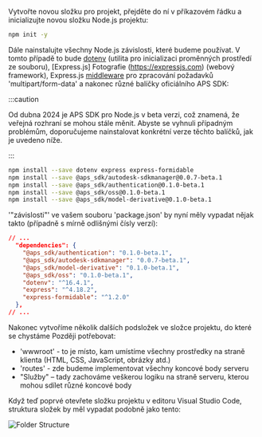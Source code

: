 Vytvořte novou složku pro projekt, přejděte do ní v příkazovém řádku a inicializujte novou složku
Node.js projektu:

```bash
npm init -y
```

Dále nainstalujte všechny Node.js závislosti, které budeme používat. V tomto případě to bude
[dotenv](https://www.npmjs.com/package/dotenv) (utilita pro inicializaci proměnných prostředí ze souboru),
[Express.js] Fotografie (https://expressjs.com) (webový framework), Express.js [middleware](https://expressjs.com/en/guide/using-middleware.html)
pro zpracování požadavků 'multipart/form-data' a nakonec různé balíčky oficiálního APS SDK:



:::caution

Od dubna 2024 je APS SDK pro Node.js v beta verzi, což znamená, že veřejná rozhraní se mohou stále měnit.
Abyste se vyhnuli případným problémům, doporučujeme nainstalovat konkrétní verze těchto balíčků, jak je uvedeno níže.


:::



```bash
npm install --save dotenv express express-formidable
npm install --save @aps_sdk/autodesk-sdkmanager@0.0.7-beta.1
npm install --save @aps_sdk/authentication@0.1.0-beta.1
npm install --save @aps_sdk/oss@0.1.0-beta.1
npm install --save @aps_sdk/model-derivative@0.1.0-beta.1
```

'"závislosti"' ve vašem souboru 'package.json' by nyní měly vypadat nějak takto
(případně s mírně odlišnými čísly verzí):

```json
// ...
  "dependencies": {
    "@aps_sdk/authentication": "0.1.0-beta.1",
    "@aps_sdk/autodesk-sdkmanager": "0.0.7-beta.1",
    "@aps_sdk/model-derivative": "0.1.0-beta.1",
    "@aps_sdk/oss": "0.1.0-beta.1",
    "dotenv": "^16.4.1",
    "express": "^4.18.2",
    "express-formidable": "^1.2.0"
  },
// ...
```

Nakonec vytvoříme několik dalších podsložek ve složce projektu, do které se chystáme
Později potřebovat:

- 'wwwroot' - to je místo, kam umístíme všechny prostředky na straně klienta (HTML, CSS, JavaScript, obrázky atd.)
- 'routes' - zde budeme implementovat všechny koncové body serveru
- "Služby" – tady zachováme veškerou logiku na straně serveru, kterou mohou sdílet různé koncové body

Když teď poprvé otevřete složku projektu v editoru Visual Studio Code, struktura složek
by měl vypadat podobně jako tento:

![Folder Structure](folder-structure.webp)
